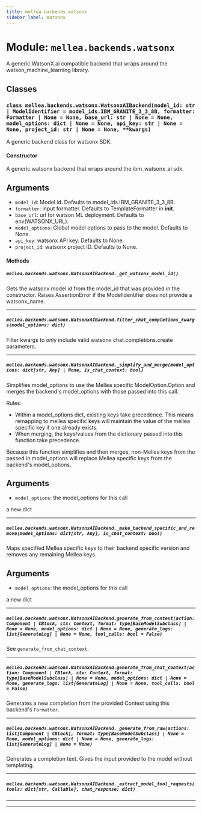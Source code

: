 ```yaml
---
title: mellea.backends.watsonx
sidebar_label: Watsonx
---
```


# Module: `mellea.backends.watsonx`

A generic WatsonX.ai compatible backend that wraps around the watson_machine_learning library.

## Classes

### `class mellea.backends.watsonx.WatsonxAIBackend(model_id: str | ModelIdentifier = model_ids.IBM_GRANITE_3_3_8B, formatter: Formatter | None = None, base_url: str | None = None, model_options: dict | None = None, api_key: str | None = None, project_id: str | None = None, **kwargs)`

A generic backend class for watsonx SDK.

#### Constructor

A generic watsonx backend that wraps around the ibm_watsonx_ai sdk.


## Arguments

* `model_id`: Model id. Defaults to model_ids.IBM_GRANITE_3_3_8B.
* `formatter`: input formatter. Defaults to TemplateFormatter in __init__.
* `base_url`: url for watson ML deployment. Defaults to env(WATSONX_URL).
* `model_options`: Global model options to pass to the model. Defaults to None.
* `api_key`: watsonx API key. Defaults to None.
* `project_id`: watsonx project ID. Defaults to None.

#### Methods

##### `mellea.backends.watsonx.WatsonxAIBackend._get_watsonx_model_id()`

Gets the watsonx model id from the model_id that was provided in the constructor. Raises AssertionError if the ModelIdentifier does not provide a watsonx_name.

-----

##### `mellea.backends.watsonx.WatsonxAIBackend.filter_chat_completions_kwargs(model_options: dict)`

Filter kwargs to only include valid watsonx chat.completions.create parameters.

-----

##### `mellea.backends.watsonx.WatsonxAIBackend._simplify_and_merge(model_options: dict[str, Any] | None, is_chat_context: bool)`

Simplifies model_options to use the Mellea specific ModelOption.Option and merges the backend's model_options with those passed into this call.

Rules:
- Within a model_options dict, existing keys take precedence. This means remapping to mellea specific keys will maintain the value of the mellea specific key if one already exists.
- When merging, the keys/values from the dictionary passed into this function take precedence.

Because this function simplifies and then merges, non-Mellea keys from the passed in model_options will replace
Mellea specific keys from the backend's model_options.


## Arguments

* `model_options`: the model_options for this call

a new dict

-----

##### `mellea.backends.watsonx.WatsonxAIBackend._make_backend_specific_and_remove(model_options: dict[str, Any], is_chat_context: bool)`

Maps specified Mellea specific keys to their backend specific version and removes any remaining Mellea keys.


## Arguments

* `model_options`: the model_options for this call

a new dict

-----

##### `mellea.backends.watsonx.WatsonxAIBackend.generate_from_context(action: Component | CBlock, ctx: Context, format: type[BaseModelSubclass] | None = None, model_options: dict | None = None, generate_logs: list[GenerateLog] | None = None, tool_calls: bool = False)`

See `generate_from_chat_context`.

-----

##### `mellea.backends.watsonx.WatsonxAIBackend.generate_from_chat_context(action: Component | CBlock, ctx: Context, format: type[BaseModelSubclass] | None = None, model_options: dict | None = None, generate_logs: list[GenerateLog] | None = None, tool_calls: bool = False)`

Generates a new completion from the provided Context using this backend's `Formatter`.

-----

##### `mellea.backends.watsonx.WatsonxAIBackend._generate_from_raw(actions: list[Component | CBlock], format: type[BaseModelSubclass] | None = None, model_options: dict | None = None, generate_logs: list[GenerateLog] | None = None)`

Generates a completion text. Gives the input provided to the model without templating.

-----

##### `mellea.backends.watsonx.WatsonxAIBackend._extract_model_tool_requests(tools: dict[str, Callable], chat_response: dict)`

-----

---
